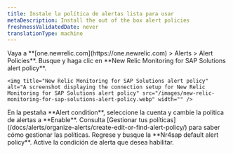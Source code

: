 ```yaml
---
title: Instale la política de alertas lista para usar
metaDescription: Install the out of the box alert policies
freshnessValidatedDate: never
translationType: machine
---
```


<Steps>
  <Step>
    Vaya a **[one.newrelic.com](https://one.newrelic.com) &gt; Alerts &gt; Alert Policies**.
  </Step>

  <Step>
    Busque y haga clic en **New Relic Monitoring for SAP Solutions alert policy**.

    <img title="New Relic Monitoring for SAP Solutions alert policy" alt="A screenshot displaying the connection setup for New Relic Monitoring for SAP Solutions alert policy" src="/images/new-relic-monitoring-for-sap-solutions-alert-policy.webp" width="" />
  </Step>

  <Step>
    En la pestaña **Alert condition**, seleccione la cuenta y cambie la política de alertas a **Enable**. Consulta [Gestionar tus políticas](/docs/alerts/organize-alerts/create-edit-or-find-alert-policy/) para saber cómo gestionar las políticas.
  </Step>

  <Step>
    Regrese y busque la **Nr4sap default alert policy**. Active la condición de alerta que desea habilitar.
  </Step>
</Steps>